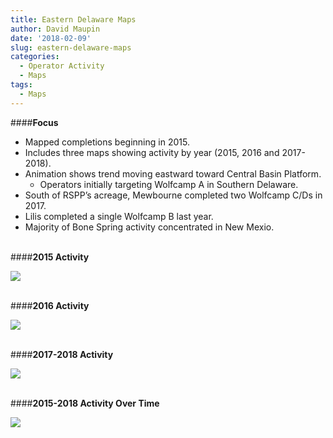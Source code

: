 ```yaml
---
title: Eastern Delaware Maps
author: David Maupin
date: '2018-02-09'
slug: eastern-delaware-maps
categories:
  - Operator Activity
  - Maps
tags:
  - Maps
---
```


####**Focus**

* Mapped completions beginning in 2015.
* Includes three maps showing activity by year (2015, 2016 and 2017-2018).
* Animation shows trend moving eastward toward Central Basin Platform.
    + Operators initially targeting Wolfcamp A in Southern Delaware.
* South of RSPP's acreage, Mewbourne completed two Wolfcamp C/Ds in 2017.
* Lilis completed a single Wolfcamp B last year. 
* Majority of Bone Spring activity concentrated in New Mexio. 
<br>
<br>


####**2015 Activity**

<img style="margin:0px auto;display:block" src="/img/eastern_db/2015.png"/>
<br>

####**2016 Activity**

<img style="margin:0px auto;display:block" src="/img/eastern_db/2016.png"/>
<br>

####**2017-2018 Activity**

<img style="margin:0px auto;display:block" src="/img/eastern_db/2017-2018.png"/>
<br>

####**2015-2018 Activity Over Time**

<img style="margin:0px auto;display:block" src="/img/eastern_db/eastern_db.gif"/>

